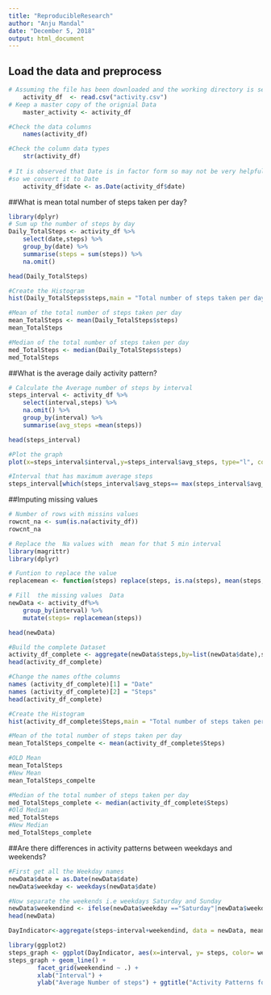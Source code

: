 ```yaml
---
title: "ReproducibleResearch"
author: "Anju Mandal"
date: "December 5, 2018"
output: html_document
---
```


## Load the data and preprocess

```r

# Assuming the file has been downloaded and the working directory is set appropriately
    activity_df  <- read.csv("activity.csv")
# Keep a master copy of the orignial Data 
    master_activity <- activity_df

#Check the data columns
    names(activity_df)

#Check the column data types 
    str(activity_df)
    
# It is observed that Date is in factor form so may not be very helpful for later 
#so we convert it to Date
    activity_df$date <- as.Date(activity_df$date)

```

##What is mean total number of steps taken per day?
```r
library(dplyr)
# Sum up the number of steps by day 
Daily_TotalSteps <- activity_df %>%
    select(date,steps) %>%
    group_by(date) %>%
    summarise(steps = sum(steps)) %>%
    na.omit()

head(Daily_TotalSteps)

#Create the Histogram
hist(Daily_TotalSteps$steps,main = "Total number of steps taken per day",xlab= "Total Steps", breaks =20)

#Mean of the total number of steps taken per day
mean_TotalSteps <- mean(Daily_TotalSteps$steps)
mean_TotalSteps

#Median of the total number of steps taken per day
med_TotalSteps <- median(Daily_TotalSteps$steps)
med_TotalSteps

```

##What is the average daily activity pattern?

``` r
# Calculate the Average number of steps by interval 
steps_interval <- activity_df %>%
    select(interval,steps) %>%
    na.omit() %>%
    group_by(interval) %>%
    summarise(avg_steps =mean(steps))

head(steps_interval)

#Plot the graph
plot(x=steps_interval$interval,y=steps_interval$avg_steps, type="l", col="blue",ylab="Average Steps",xlab="Time Interval",main="Daily Activity Pattern")

#Interval that has maximum average steps
steps_interval[which(steps_interval$avg_steps== max(steps_interval$avg_steps)),]

```

##Imputing missing values
```r
# Number of rows with missins values 
rowcnt_na <- sum(is.na(activity_df))
rowcnt_na

# Replace the  Na values with  mean for that 5 min interval
library(magrittr)
library(dplyr)

# Funtion to replace the value 
replacemean <- function(steps) replace(steps, is.na(steps), mean(steps, na.rm = TRUE))

# Fill  the missing values  Data
newData <- activity_df%>% 
    group_by(interval) %>% 
    mutate(steps= replacemean(steps))

head(newData)

#Build the complete Dataset
activity_df_complete <- aggregate(newData$steps,by=list(newData$date),sum)
head(activity_df_complete)

#Change the names ofthe columns
names (activity_df_complete)[1] = "Date"
names (activity_df_complete)[2] = "Steps"
head(activity_df_complete)

#Create the Histogram
hist(activity_df_complete$Steps,main = "Total number of steps taken per day",xlab= "Total Steps", breaks =20)

#Mean of the total number of steps taken per day
mean_TotalSteps_compelte <- mean(activity_df_complete$Steps)

#OLD Mean 
mean_TotalSteps
#New Mean 
mean_TotalSteps_compelte

#Median of the total number of steps taken per day
med_TotalSteps_complete <- median(activity_df_complete$Steps)
#Old Median
med_TotalSteps
#New Median
med_TotalSteps_complete

```

##Are there differences in activity patterns between weekdays and weekends?
``` r
#First get all the Weekday names
newData$date = as.Date(newData$date)
newData$weekday <- weekdays(newData$date)

#Now separate the weekends i.e weekdays Saturday and Sunday
newData$weekendind <- ifelse(newData$weekday =="Saturday"|newData$weekday =="Sunday" ,"Weekend","WeekDay")
head(newData)

DayIndicator<-aggregate(steps~interval+weekendind, data = newData, mean)

library(ggplot2)
steps_graph <- ggplot(DayIndicator, aes(x=interval, y= steps, color= weekendind))
steps_graph + geom_line() +
        facet_grid(weekendind ~ .) +
        xlab("Interval") + 
        ylab("Average Number of steps") + ggtitle("Activity Patterns for Weekend and Weekdays")


```



